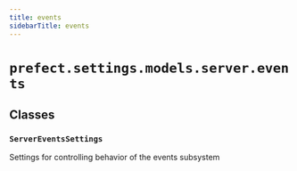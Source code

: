 ```yaml
---
title: events
sidebarTitle: events
---
```


# `prefect.settings.models.server.events`

## Classes

### `ServerEventsSettings` <sup><a href="https://github.com/PrefectHQ/prefect/blob/main/src/prefect/settings/models/server/events.py#L10" target="_blank"><Icon icon="github" size="14" /></a></sup>


Settings for controlling behavior of the events subsystem

